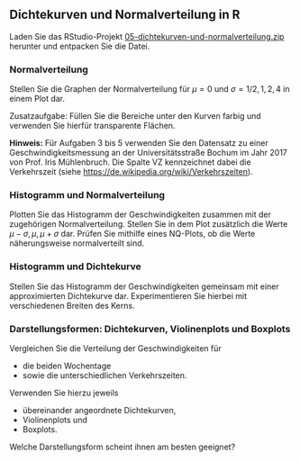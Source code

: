 ## Dichtekurven und Normalverteilung in R

Laden Sie das RStudio-Projekt [05-dichtekurven-und-normalverteilung.zip](05-dichtekurven-und-normalverteilung.zip) herunter und entpacken Sie die Datei.

### Normalverteilung

Stellen Sie die Graphen der Normalverteilung für $\mu = 0$ und $\sigma = 1/2, 1, 2, 4$ in einem Plot dar.

Zusatzaufgabe: Füllen Sie die Bereiche unter den Kurven farbig und verwenden Sie hierfür transparente Flächen.

**Hinweis:** Für Aufgaben 3 bis 5 verwenden Sie den Datensatz zu einer Geschwindigkeitsmessung an der Universitätsstraße Bochum im Jahr 2017 von Prof. Iris Mühlenbruch. Die Spalte VZ kennzeichnet dabei die Verkehrszeit (siehe <https://de.wikipedia.org/wiki/Verkehrszeiten>).


### Histogramm und Normalverteilung

Plotten Sie das Histogramm der Geschwindigkeiten zusammen mit der zugehörigen Normalverteilung. Stellen Sie in dem Plot zusätzlich die Werte $\mu - \sigma, \mu, \mu + \sigma$ dar. Prüfen Sie mithilfe eines NQ-Plots, ob die Werte näherungsweise normalverteilt sind.


### Histogramm und Dichtekurve

Stellen Sie das Histogramm der Geschwindigkeiten gemeinsam mit einer approximierten Dichtekurve dar. Experimentieren Sie hierbei mit verschiedenen Breiten des Kerns.


### Darstellungsformen: Dichtekurven, Violinenplots und Boxplots

Vergleichen Sie die Verteilung der Geschwindigkeiten für

-   die beiden Wochentage
-   sowie die unterschiedlichen Verkehrszeiten.

Verwenden Sie hierzu jeweils

-   übereinander angeordnete Dichtekurven,
-   Violinenplots und
-   Boxplots.

Welche Darstellungsform scheint ihnen am besten geeignet?
